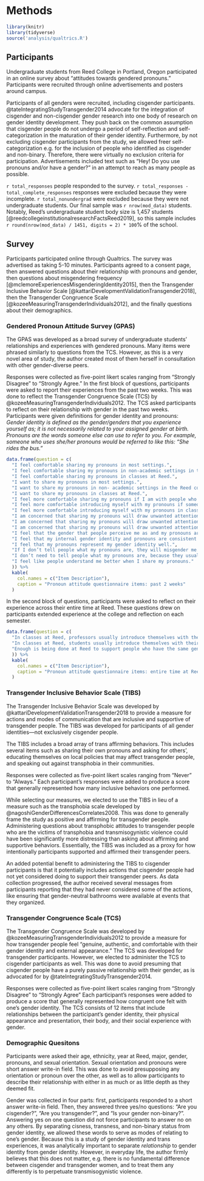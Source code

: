 # Methods 

```r
library(knitr)
library(tidyverse)
source('analysis/qualtrics.R')
```

## Participants

Undergraduate students from Reed College in Portland, Oregon participated in an online survey about "attitudes towards gendered pronouns." Participants were recruited through online advertisements and posters around campus. 

Participants of all genders were recruited, including cisgender participants. @tateIntegratingStudyTransgender2014 advocate for the integration of cisgender and non-cisgender gender research into one body of research on gender identity development. They push back on the common assumption that cisgender people do not undergo a period of self-reflection and self-categorization in the maturation of their gender identity. Furthermore, by not excluding cisgender participants from the study, we allowed freer self-categorization e.g. for the inclusion of people who identified as cisgender and non-binary. Therefore, there were virtually no exclusion criteria for participation. Advertisements included text such as "Hey! Do you use pronouns and/or have a gender?" in an attempt to reach as many people as possible. 

`r total_responses` people responded to the survey. `r total_responses - total_complete_responses` responses were excluded because they were incomplete. `r total_nonundergrad` were excluded because they were not undergraduate students. Our final sample was `r nrow(mod_data)` students. Notably, Reed's undergraduate student body size is 1,457 students [@reedcollegeinstitutionalresearchFactsReed2019], so this sample includes `r round(nrow(mod_data) / 1451, digits = 2) * 100`% of the school. 

## Survey

Participants participated online through Qualtrics. The survey was advertised as taking 5-10 minutes. Participants agreed to a consent page, then answered questions about their relationship with pronouns and gender, then questions about misgendering frequency [@mclemoreExperiencesMisgenderingIdentity2015], then the Transgender Inclusive Behavior Scale [@kattariDevelopmentValidationTransgender2018], then the Transgender Congruence Scale [@kozeeMeasuringTransgenderIndividuals2012], and the finally questions about their demographics. 

### Gendered Pronoun Attitude Survey (GPAS)

The GPAS was developed as a broad survey of undergraduate students' relationships and experiences with gendered pronouns. Many items were phrased similarly to questions from the TCS. However, as this is a very novel area of study, the author created most of them herself in consultation with other gender-diverse peers. 

Responses were collected as five-point likert scales ranging from "Strongly Disagree" to "Strongly Agree." In the first block of questions, participants were asked to report their experiences from the past two weeks. This was done to reflect the Transgender Congruence Scale (TCS) by @kozeeMeasuringTransgenderIndividuals2012. The TCS asked participants to reflect on their relationship with gender in the past two weeks. Participants were given definitions for gender identity and pronouns: *Gender identity is defined as the gender/genders that you experience yourself as; it is not necessarily related to your assigned gender at birth. Pronouns are the words someone else can use to refer to you. For example, someone who uses she/her pronouns would be referred to like this: “She rides the bus.”*
```r
data.frame(question = c(
  "I feel comfortable sharing my pronouns in most settings.",
  "I feel comfortable sharing my pronouns in non-academic settings in the Reed community.",
  "I feel comfortable sharing my pronouns in classes at Reed.",
  "I want to share my pronouns in most settings.",
  "I want to share my pronouns in non- academic settings in the Reed community.",
  "I want to share my pronouns in classes at Reed.",
  "I feel more comfortable sharing my pronouns if I am with people who may have similar gender identities to me.",
  "I feel more comfortable introducing myself with my pronouns if someone else does first.",
  "I feel more comfortable introducing myself with my pronouns in class if the professor does first.",
  "I am concerned that sharing my pronouns will draw unwanted attention to myself in most settings.",
  "I am concerned that sharing my pronouns will draw unwanted attention to myself in non-academic settings in the Reed community",
  "I am concerned that sharing my pronouns will draw unwanted attention to myself in class at Reed.",
  "I feel that the gender that people perceive me as and my pronouns are consistent with one another.",
  "I feel that my internal gender identity and pronouns are consistent with one another.",
  "I feel that my pronouns represent my gender identity well.",
  "If I don’t tell people what my pronouns are, they will misgender me.",
  "I don’t need to tell people what my pronouns are, because they usually assume correctly.",
  "I feel like people understand me better when I share my pronouns."
  )) %>%
  kable(
    col.names = c("Item Description"),
    caption = "Pronoun attitude questionnaire items: past 2 weeks"
  )
```
In the second block of questions, participants were asked to reflect on their experience across their entire time at Reed. These questions drew on participants extended experience at the college and reflection on each semester. 
```r
data.frame(question = c(
  "In classes at Reed, professors usually introduce themselves with their pronouns",
  "In classes at Reed, students usually introduce themselves with their pronouns",
  "Enough is being done at Reed to support people who have the same gender as me."
  )) %>%
  kable(
    col.names = c("Item Description"),
    caption = "Pronoun attitude questionnaire items: entire time at Reed"
  )
```

### Transgender Inclusive Behavior Scale (TIBS)

The Transgender Inclusive Behavior Scale was developed by @kattariDevelopmentValidationTransgender2018 to provide a measure for actions and modes of communication that are inclusive and supportive of transgender people. The TIBS was developed for participants of all gender identities—not exclusively cisgender people. 

The TIBS includes a broad array of trans affirming behaviors. This includes several items such as sharing their own pronouns and asking for others', educating themselves on local policies that may affect transgender people, and speaking out against transphobia in their communities. 

Responses were collected as five-point likert scales ranging from "Never" to "Always." Each participant's responses were added to produce a score that generally represented how many inclusive behaviors one performed.

While selecting our measures, we elected to use the TIBS in lieu of a measure such as the transphobia scale developed by @nagoshiGenderDifferencesCorrelates2008. This was done to generally frame the study as positive and affirming for transgender people. Administering questions about transphobic attitudes to transgender people who are the victims of transphobia and transmisogynistic violence could have been significantly more distressing than asking about affirming and supportive behaviors. Essentially, the TIBS was included as a proxy for how intentionally participants supported and affirmed their transgender peers. 

An added potential benefit to administering the TIBS to cisgender participants is that it potentially includes actions that cisgender people had not yet considered doing to support their transgender peers. As data collection progressed, the author received several messages from participants reporting that they had never considered some of the actions, like ensuring that gender-neutral bathrooms were available at events that they organized. 

### Transgender Congruence Scale (TCS)

The Transgender Congruence Scale was developed by @kozeeMeasuringTransgenderIndividuals2012 to provide a measure for how transgender people feel "genuine, authentic, and comfortable with their gender identity and external appearance." The TCS was developed for transgender participants. However, we elected to administer the TCS to cisgender participants as well. This was done to avoid presuming that cisgender people have a purely passive relationship with their gender, as is advocated for by @tateIntegratingStudyTransgender2014. 

Responses were collected as five-point likert scales ranging from "Strongly Disagree" to "Strongly Agree" Each participant's responses were added to produce a score that generally represented how congruent one felt with one's gender identity. The TCS consists of 12 items that include relationships between the participant's gender identity, their physical appearance and presentation, their body, and their social experience with gender. 

### Demographic Quesitons

Participants were asked their age, ethnicity, year at Reed, major, gender, pronouns, and sexual orientation. Sexual orientation and pronouns were short answer write-in field. This was done to avoid presupposing any orientation or pronoun over the other, as well as to allow participants to describe their relationship with either in as much or as little depth as they deemed fit. 

Gender was collected in four parts: first, participants responded to a short answer write-in field. Then, they answered three yes/no questions: "Are you cisgender?", "Are you transgender?", and "Is your gender non-binary?". Answering yes on one question did not force participants to answer no on any others. By separating cisness, transness, and non-binary status from gender identity, we allowed these words to serve as modes of relating to one's gender. Because this is a study of gender identity and trans experiences, it was analytically important to separate *relationship* to gender identity from gender identity. However, in everyday life, the author firmly believes that this does not matter, e.g. there is no fundamental difference between cisgender and transgender women, and to treat them any differently is to perpetuate transmisogynistic violence.  
